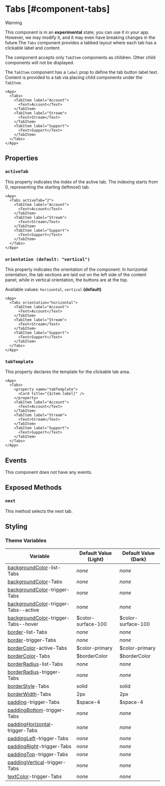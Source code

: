# Tabs [#component-tabs]

>[!WARNING]
> This component is in an **experimental** state; you can use it in your app. However, we may modify it, and it may even have breaking changes in the future.The `Tabs` component provides a tabbed layout where each tab has a clickable label and content.

The component accepts only `TabItem` components as children.
Other child components will not be displayed.

The `TabItem` component has a `label` prop to define the tab button label text.
Content is provided to a tab via placing child components under the `TabItem`.

```xmlui-pg copy display name="Example: using Tabs" height="200px"
<App>
  <Tabs>
    <TabItem label="Account">
      <Text>Account</Text>
    </TabItem>
    <TabItem label="Stream">
      <Text>Stream</Text>
    </TabItem>
    <TabItem label="Support">
      <Text>Support</Text>
    </TabItem>
  </Tabs>
</App>
```

## Properties

### `activeTab`

This property indicates the index of the active tab. The indexing starts from 0, representing the starting (leftmost) tab.

```xmlui-pg copy display name="Example: activeTab" height="200px"
<App>
  <Tabs activeTab="2">
    <TabItem label="Account">
      <Text>Account</Text>
    </TabItem>
    <TabItem label="Stream">
      <Text>Stream</Text>
    </TabItem>
    <TabItem label="Support">
      <Text>Support</Text>
    </TabItem>
  </Tabs>
</App>
```

### `orientation (default: "vertical")`

This property indicates the orientation of the component. In horizontal orientation, the tab sections are laid out on the left side of the content panel, while in vertical orientation, the buttons are at the top.

Available values: `horizontal`, `vertical` **(default)**

```xmlui-pg copy display name="Example: orientation" height="200px"
<App>
  <Tabs orientation="horizontal">
    <TabItem label="Account">
      <Text>Account</Text>
    </TabItem>
    <TabItem label="Stream">
      <Text>Stream</Text>
    </TabItem>
    <TabItem label="Support">
      <Text>Support</Text>
    </TabItem>
  </Tabs>
</App>
```

### `tabTemplate`

This property declares the template for the clickable tab area.

```xmlui-pg copy {2-4} display name="Example: tabTemplate" height="200px"
<App>
  <Tabs>
    <property name="tabTemplate">
      <Card title="{$item.label}" />
    </property>
    <TabItem label="Account">
      <Text>Account</Text>
    </TabItem>
    <TabItem label="Stream">
      <Text>Stream</Text>
    </TabItem>
    <TabItem label="Support">
      <Text>Support</Text>
    </TabItem>
  </Tabs>
</App>
```

## Events

This component does not have any events.

## Exposed Methods

### `next`

This method selects the next tab.

## Styling

### Theme Variables

| Variable | Default Value (Light) | Default Value (Dark) |
| --- | --- | --- |
| [backgroundColor](../styles-and-themes/common-units/#color)-list-Tabs | *none* | *none* |
| [backgroundColor](../styles-and-themes/common-units/#color)-Tabs | *none* | *none* |
| [backgroundColor](../styles-and-themes/common-units/#color)-trigger-Tabs | *none* | *none* |
| [backgroundColor](../styles-and-themes/common-units/#color)-trigger-Tabs--active | *none* | *none* |
| [backgroundColor](../styles-and-themes/common-units/#color)-trigger-Tabs--hover | $color-surface-100 | $color-surface-100 |
| [border](../styles-and-themes/common-units/#border)-list-Tabs | *none* | *none* |
| [border](../styles-and-themes/common-units/#border)-trigger-Tabs | *none* | *none* |
| [borderColor](../styles-and-themes/common-units/#color)-active-Tabs | $color-primary | $color-primary |
| [borderColor](../styles-and-themes/common-units/#color)-Tabs | $borderColor | $borderColor |
| [borderRadius](../styles-and-themes/common-units/#border-rounding)-list-Tabs | *none* | *none* |
| [borderRadius](../styles-and-themes/common-units/#border-rounding)-trigger-Tabs | *none* | *none* |
| [borderStyle](../styles-and-themes/common-units/#border-style)-Tabs | solid | solid |
| [borderWidth](../styles-and-themes/common-units/#size)-Tabs | 2px | 2px |
| [padding](../styles-and-themes/common-units/#size)-trigger-Tabs | $space-4 | $space-4 |
| [paddingBottom](../styles-and-themes/common-units/#size)-trigger-Tabs | *none* | *none* |
| [paddingHorizontal](../styles-and-themes/common-units/#size)-trigger-Tabs | *none* | *none* |
| [paddingLeft](../styles-and-themes/common-units/#size)-trigger-Tabs | *none* | *none* |
| [paddingRight](../styles-and-themes/common-units/#size)-trigger-Tabs | *none* | *none* |
| [paddingTop](../styles-and-themes/common-units/#size)-trigger-Tabs | *none* | *none* |
| [paddingVertical](../styles-and-themes/common-units/#size)-trigger-Tabs | *none* | *none* |
| [textColor](../styles-and-themes/common-units/#color)-trigger-Tabs | *none* | *none* |
